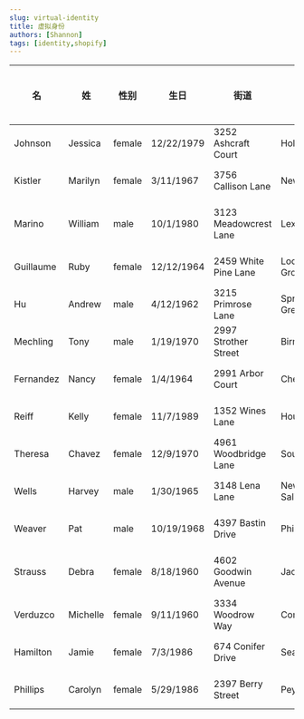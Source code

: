 ```yaml
---
slug: virtual-identity
title: 虚拟身份
authors: [Shannon]
tags: [identity,shopify]
---
```


<!--truncate-->

| 名         | 姓        | 性别     | 生日         | 街道                    | 城市            | 州  | 州全称          | 电话号码         | 邮编    | 临时邮箱 | 信用卡类型      | 信用卡号             | CVV2 | 过期时间    | 职业                             | 公司名称                          | 社会保障号       |
|-----------|----------|--------|------------|-----------------------|---------------|----|--------------|--------------|-------|------|------------|------------------|------|---------|--------------------------------|-------------------------------|-------------|
| Johnson   | Jessica  | female | 12/22/1979 | 3252 Ashcraft Court   | Holt          | MO | Missouri     | 619-403-6825 | 64048 |      | MasterCard | 5219454457077175 | 862  | 08/2025 | Radio announcer                | Matrix Design                 | 610-90-8886 |
| Kistler   | Marilyn  | female | 3/11/1967  | 3756 Callison Lane    | Newark        | DE | Delaware     | 302-452-3789 | 19711 |      | Visa       | 4539453019868622 | 801  | 11/2023 | Dietetic technician            | Lum                           | 221-18-7587 |
| Marino    | William  | male   | 10/1/1980  | 3123 Meadowcrest Lane | Lexington     | KY | Kentucky     | 606-541-0624 | 40509 |      | Visa       | 4485090714006704 | 767  | 09/2025 | Card punching machine operator | Eagle Food Centers            | 402-56-6611 |
| Guillaume | Ruby     | female | 12/12/1964 | 2459 White Pine Lane  | Locust Grove  | VA | Virginia     | 540-651-9134 | 24072 |      | MasterCard | 5539568784577905 | 910  | 07/2024 | Sound engineering technician   | Giant Open Air                | 698-03-4770 |
| Hu        | Andrew   | male   | 4/12/1962  | 3215 Primrose Lane    | Spring Green  | WI | Wisconsin    | 608-588-6198 | 53588 |      | MasterCard | 5349545133300718 | 173  | 02/2025 | Time and attendance clerk      | Tam                           | 387-84-9101 |
| Mechling  | Tony     | male   | 1/19/1970  | 2997 Strother Street  | Birmingham    | AL | Alabama      | 205-657-4966 | 35211 |      | Visa       | 4532844817718208 | 352  | 02/2026 | Psychiatrist                   | Magik Grey                    | 416-58-5166 |
| Fernandez | Nancy    | female | 1/4/1964   | 2991 Arbor Court      | Cheyenne      | WY | Wyoming      | 307-389-7540 | 82003 |      | Visa       | 4532777626483855 | 894  | 03/2025 | Dental hygienist               | Fretter                       | 520-43-9616 |
| Reiff     | Kelly    | female | 11/7/1989  | 1352 Wines Lane       | Houston       | TX | Texas        | 832-324-5245 | 77036 |      | MasterCard | 5322967186592432 | 018  | 08/2023 | Record clerk                   | The High Heelers              | 639-36-4333 |
| Theresa   | Chavez   | female | 12/9/1970  | 4961 Woodbridge Lane  | Southfield    | MI | Michigan     | 313-544-6952 | 48235 |      | MasterCard | 5139116296680983 | 464  | 05/2022 | Quality control technician     | Mostow Co.                    | 367-38-0267 |
| Wells     | Harvey   | male   | 1/30/1965  | 3148 Lena Lane        | New Salisbury | IN | Indiana      | 601-450-7451 | 47161 |      | Visa       | 4716918473300853 | 973  | 11/2023 | National account executive     | Greyvoid                      | 428-32-8899 |
| Weaver    | Pat      | male   | 10/19/1968 | 4397 Bastin Drive     | Philadelphia  | PA | Pennsylvania | 484-720-6082 | 19103 |      | MasterCard | 5112739358883335 | 751  | 01/2023 | Hairdresser                    | Chargepal                     | 171-80-9107 |
| Strauss   | Debra    | female | 8/18/1960  | 4602 Goodwin Avenue   | Jacksonville  | FL | Florida      | 509-378-1400 | 32236 |      | Visa       | 4539612271767034 | 441  | 08/2023 | Payroll clerk                  | Sun Television and Appliances | 538-40-3126 |
| Verduzco  | Michelle | female | 9/11/1960  | 3334 Woodrow Way      | Corrigan      | TX | Texas        | 936-417-3923 | 75939 |      | Visa       | 4929321106593726 | 132  | 01/2023 | Professor                      | Nobil                         | 453-95-7828 |
| Hamilton  | Jamie    | female | 7/3/1986   | 674 Conifer Drive     | Seattle       | WA | Washington   | 425-552-3287 | 98109 |      | MasterCard | 5494503731342932 | 066  | 03/2024 | Cardiographer                  | Chargepal                     | 534-18-3709 |
| Phillips  | Carolyn  | female | 5/29/1986  | 2397 Berry Street     | Peyton        | CO | Colorado     | 719-749-5873 | 80831 |      | MasterCard | 5216688743424351 | 594  | 09/2022 | Electrologist                  | Multi Tech Development        | 652-30-5105 |
